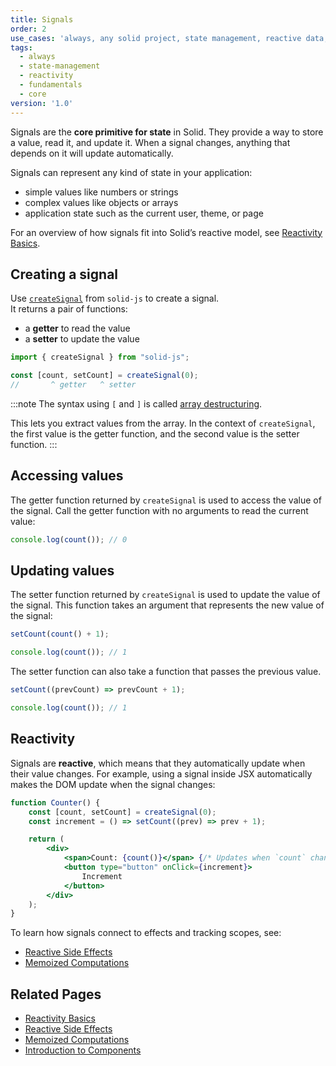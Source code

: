 ```yaml
---
title: Signals
order: 2
use_cases: 'always, any solid project, state management, reactive data, core functionality'
tags:
  - always
  - state-management
  - reactivity
  - fundamentals
  - core
version: '1.0'
---
```


Signals are the **core primitive for state** in Solid.
They provide a way to store a value, read it, and update it.
When a signal changes, anything that depends on it will update automatically.

Signals can represent any kind of state in your application:  
- simple values like numbers or strings  
- complex values like objects or arrays  
- application state such as the current user, theme, or page

For an overview of how signals fit into Solid’s reactive model, see [Reactivity Basics](/reactivity/basics).

## Creating a signal

Use [`createSignal`](/reference/basic-reactivity/create-signal) from `solid-js` to create a signal.  
It returns a pair of functions:  
- a **getter** to read the value  
- a **setter** to update the value  

```jsx
import { createSignal } from "solid-js";

const [count, setCount] = createSignal(0);
//       ^ getter   ^ setter
```

:::note
The syntax using `[` and `]` is called [array destructuring](https://developer.mozilla.org/en-US/docs/Web/JavaScript/Reference/Operators/Destructuring_assignment).

This lets you extract values from the array.
In the context of `createSignal`, the first value is the getter function, and the second value is the setter function.
:::

## Accessing values

The getter function returned by `createSignal` is used to access the value of the signal.
Call the getter function with no arguments to read the current value:

```jsx
console.log(count()); // 0
```

## Updating values

The setter function returned by `createSignal` is used to update the value of the signal.
This function takes an argument that represents the new value of the signal:

```jsx
setCount(count() + 1);

console.log(count()); // 1
```

The setter function can also take a function that passes the previous value.

```jsx
setCount((prevCount) => prevCount + 1);

console.log(count()); // 1
```

## Reactivity

Signals are **reactive**, which means that they automatically update when their value changes.
For example, using a signal inside JSX automatically makes the DOM update when the signal changes:

```jsx
function Counter() {
	const [count, setCount] = createSignal(0);
	const increment = () => setCount((prev) => prev + 1);

	return (
		<div>
			<span>Count: {count()}</span> {/* Updates when `count` changes */}
			<button type="button" onClick={increment}>
				Increment
			</button>
		</div>
	);
}
```

To learn how signals connect to effects and tracking scopes, see:
- [Reactive Side Effects](/reactivity/effects)
- [Memoized Computations](/reactivity/memo)

## Related Pages

- [Reactivity Basics](/reactivity/basics)
- [Reactive Side Effects](/reactivity/effects)
- [Memoized Computations](/reactivity/memo)
- [Introduction to Components](/components/intro)
